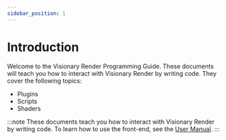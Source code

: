 ```yaml
---
sidebar_position: 1
---
```


# Introduction

Welcome to the Visionary Render Programming Guide. These documents will teach you how to interact with Visionary Render by writing code. They cover the following topics:

- Plugins
- Scripts
- Shaders

:::note
These documents teach you how to interact with Visionary Render by writing code. To learn how to use the front-end, see the [User Manual](../user-manual/introduction.mdx).
:::
